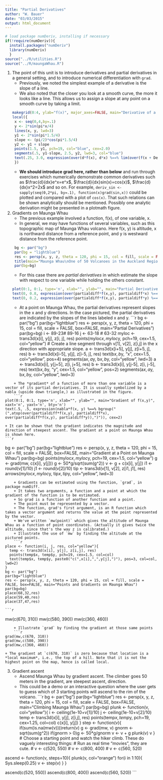 ```yaml
---
title: "Partial Derivatives"
author: "W. Bauer"
date: "03/03/2015"
output: html_document
---
```


```r
# load package numDeriv, installing if necessary
if(!require(numDeriv)){
  install.packages("numDeriv")
  library(numDeriv)
  }
source("../R/utilities.R")
source("../R/maungaWhau.R")
```

1. The point of this unit is to introduce derivatives and partial derivatives in a general setting, and to introduce numerical differentiation with `grad`.
    + Previously, we noted the simplest example of a derivative is the slope of a line.
    + We also noted that the closer you look at a smooth curve, the more it looks like a line. This allows us to assign a slope at any point on a smooth curve by taking a limit.
    ```r
makegrid(0:4, ylab="f(x)", major_axes=FALSE, main="Derivative of a function of 1 variable", cex.lab=2)
local({
  x <- seq(0,4,by=.1)
  y <- 2*sin(pi*x/4)
  lines(x, y, lwd=3)
  y1 <- 2*sin(pi*1.5/4)
  slope <- (pi/2)*cos(pi*1.5/4)
  y2 <- y1 + slope
  points(1.5, y1, pch=19, col="blue", cex=2.0)
  segments(.5, y1-slope, 2.5, y2, lwd=3, col="blue")
  text(.25, 3.0, expression(over(d*f(x), d*x) %==% lim(over(f(x + Delta*x) - f(x), Delta*x), Delta*x %->% 0)), pos=4)
  })
```
    + **We should introduce grad here, rather than below** and run through exercises which numerically demonstrate common derivatives such as $\frac{d}{dx}e^x=e^x$, $\frac{d}{dx}sin(x)=cos(x)$, $\frac{d}{dx}x^2=2x$ and so on. For example, `deriv_sin <- sapply(seq(0,2*pi, by=.1), function(x)grad(sin,x))` could be plotted and compared with a plot of `cos(x)`. That such relations can be shown analytically should be mentioned. Possibly one analytic derivation might be presented in a plotmath figure.

2. Gradients on Maunga Whau
    + The previous example involved a function, f(x), of one variable, x.
    + In general, we may have functions of several variables, such as this topographic map of Maunga Whau volcano. Here f(x, y) is altitude, x is northward distance from a reference point, and y is westward distance from the reference point.
    ```r
  bg <- par("bg")
  par(bg = "lightblue")
  res <- persp(x, y, z, theta = 120, phi = 15, col = fill, scale = FALSE, xlab="x (South to North)", ylab="y (East to West)", zlab = "f(x, y)")
  title(main="Maunga Whau\nOne of 50 Volcanoes in the Auckland Region.", font.main = 4)
  par(bg=bg)
```
    + For this case there are *partial derivatives* in which estimate the slope with respect to one variable while holding the others constant.
    ```r
plot(0:1, 0:1, type='n', xlab="", ylab="", main="Partial Derivatives", xaxt='n', yaxt='n', bty='n')
text(0, 0.8, expression(over(partialdiff*f(x,y), partialdiff*x) %==% lim(over(f(x + Delta*x, y) - f(x, y), Delta*x), Delta*x %->% 0)), pos=4, cex=1.5)
text(0, 0.2, expression(over(partialdiff*f(x,y), partialdiff*y) %==% lim(over(f(x, y + Delta*y) - f(x, y), Delta*y), Delta*y %->% 0)), pos=4, cex=1.5)
```
    + At a point on Maunga Whau, the partial derivatives represent slopes in the x and y directions. In the case pictured, the partial derivatives are indicated by the slopes of the lines labeled x and y.
    ```r
bg <- par("bg")
par(bg="lightblue")
res <- persp(x, y, z, theta = 120, phi = 15, col = fill, scale = FALSE, box=FALSE, main="Partial Derivatives")
par(bg=bg)
i <- 89-23# 89-16
j <- 63-18 # 63-32
myloc <- trans3d(x[i], y[j], z[i, j], res)
points(myloc$x, myloc$y, pch=19, cex=1.5, col="yellow")
# Create a line segment through v[1], v[2], z[i,j] in the x direction with appropriate slope.
a <- trans3d(x[i+5], y[j], z[i+5, j], res)
b <- trans3d(x[i-5], y[j], z[i-5, j], res)
text(b$x, b$y, "x", cex=1.5, col="yellow", pos=4)
segments(a$x, a$y, b$x, b$y, col="yellow", lwd=3)
a <- trans3d(x[i], y[j+5], z[i, j+5], res)
b <- trans3d(x[i], y[j-5], z[i, j-5], res)
text(b$x, b$y, "y", cex=1.5, col="yellow", pos=2)
segments(a$x, a$y, b$x, b$y, col="yellow", lwd=3)

```
    + The *gradient* of a function of more than one variable is a vector of its partial deriviatives. It is usually symbolized by a nabla (upside down triangle,) as illustrated in the figure.
    ```r
plot(0:1, 0:1, type='n', xlab="", ylab="", main="Gradient of f(x,y)", xaxt='n', yaxt='n', bty='n')
text(.5, .5, expression(nabla*f(x, y) %==% bgroup("(",atop(over(partialdiff*f(x,y), partialdiff*x), over(partialdiff*f(x,y), partialdiff*y)),")")), cex=2)
```
    + It can be shown that the gradient indicates the magnitude and direction of steepest ascent. The gradient at a point on Maunga Whau is shown here.
    ```r
bg <- par("bg")
par(bg="lightblue")
res <- persp(x, y, z, theta = 120, phi = 15, col = fill, scale = FALSE, box=FALSE, main="Gradient at a Point on Maunga Whau")
par(bg=bg)
points(myloc$x, myloc$y, pch=19, cex=1.5, col="yellow")
g <- grad(mw, c(x[i], y[j]))
g <- 50*g/sqrt(sum(g^2))
v <- g + c(x[i], y[j])
i1 <- round(v[1]/10)
j1 <- round(v[2]/10)
tip <- trans3d(v[1], v[2], z[i1, j1], res)
arrows(myloc$x, myloc$y, tip$x, tip$y, col="yellow", lwd=3)
```
    + Gradients can be estimated using the function, `grad`, in package numDiff.
    + It takes two arguments, a function and a point at which the gradient of the function is to be estimated.
    + So grad is a function of another function and a point.
    + The point must be represented by a vector.
    + The function, grad's first argument, is an R function which takes a vector argument and returns the value at the point represented by the vector.
    + We've written `mw(point)` which gives the altitude of Maunga Whau as a function of point coordinates. (Actually it gives twice the altitude, since that's the way z is calibrated.)
    + Illustrate the use of `mw` by finding the altitude at the pictured points.
    ```r
place <- function(i, j, res, col="yellow"){
  temp <- trans3d(x[i], y[j], z[i,j], res)
  points(temp$x, temp$y, pch=19, cex=1.5, col=col)
  text(temp$x, temp$y, paste0("c(",x[i],",",y[j],")"), pos=3, col=col, lwd=2)
}
bg <- par("bg")
par(bg="lightblue")
res <- persp(x, y, z, theta = 120, phi = 15, col = fill, scale = FALSE, box=FALSE, main="Points and Gradients on Maunga Whau")
par(bg=bg)
place(68,32,res)
place(59,40,res)
place(37,47,res)
```
    
    ```r
mw(c(670, 310))
mw(c(580, 390))
mw(c(360, 460))
```
    + Illustrate `grad` by finding the gradient at those same points
    ```r
grad(mw,c(670, 310))
grad(mw,c(580, 390))
grad(mw,c(360, 460))
```
    + The gradient at `c(670, 310)` is zero because that location is a *local maximum*, i.e., the top of a hill. Note that it is not the highest point on the map, hence is called local.

3. Gradient ascent
    + Ascend Maunga Whau by gradient ascent. The climber goes 50 meters in the gradient, are steepest ascent, direction.
    + This could be a demo or an interactive question where the user gets to guess which of 3 starting points will ascend to the rim of the volcano.
    ```r
bg <- par("bg")
par(bg="lightblue")
res <- persp(x, y, z, theta = 120, phi = 15, col = fill, scale = FALSE, box=FALSE, main="Climbing Maunga Whau")
par(bg=bg)
plunk <- function(v, col="yellow"){
  i <- ceiling(1e-10+v[1]/10)
  j <- ceiling(1e-10+v[2]/10)
  temp <- trans3d(x[i], y[j], z[i,j], res)
  points(temp$x, temp$y, pch=19, cex=1.25, col=col)
  c(x[i], y[j])
}
step <- function(v){
  if(sum(is.na(mw(v))))return(v)
  g <- grad(mw, v)
  gnorm <- sqrt(sum(g^2))
  if(gnorm > 0)g <- 50*g/gnorm
  v <- v + g
  plunk(v)
  v
}
# Choose a starting point and watch the hiker climb. These do vaguely interesting things:
# Run as real time "movies", they are cute. 
# v <- c(520, 550) 
# v <- c(800, 400)
# v <- c(560, 520)

ascend <- function(v, steps=10){
  plunk(v, col="orange")
  for(i in 1:10){
    Sys.sleep(0.25)
    v <- step(v)
  }
}

ascend(c(520, 550))
ascend(c(800, 400))
ascend(c(560, 520))
```
